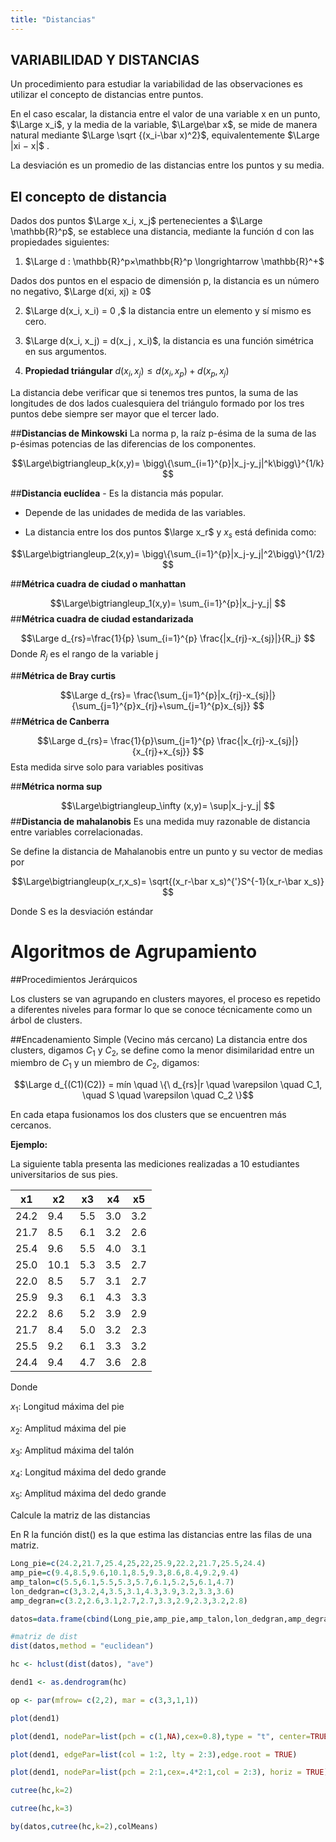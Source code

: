 ```yaml
---
title: "Distancias"
---
```


## VARIABILIDAD Y DISTANCIAS

Un procedimiento para estudiar la variabilidad de las observaciones es utilizar el concepto de distancias entre puntos.

En el caso escalar, la distancia entre el valor de una variable x en un punto, $\Large x_i$, y la media de la variable, $\Large\bar x$, se mide de manera natural mediante $\Large \sqrt {(x_i-\bar x)^2}$, equivalentemente $\Large |xi − x|$ . 

La desviación es un promedio de las distancias entre los puntos y su media. 

## **El concepto de distancia**

Dados dos puntos $\Large x_i, x_j$ pertenecientes a $\Large \mathbb{R}^p$, se establece una distancia, mediante la función d con las propiedades siguientes:

1. $\Large d : \mathbb{R}^p×\mathbb{R}^p \longrightarrow \mathbb{R}^+$ 

Dados dos puntos en el espacio de dimensión p, la distancia es un número no negativo, $\Large d(xi, xj) ≥ 0$

2. $\Large d(x_i, x_i) = 0 ,$ la distancia entre un elemento y sí mismo es cero.

3. $\Large d(x_i, x_j) = d(x_j , x_i)$, la distancia es una función simétrica en sus argumentos.

4. **Propiedad triángular** $d(x_i, x_j) ≤ d(x_i, x_p) +d(x_p, x_j)$

La distancia debe verificar que si tenemos tres puntos, la suma de las longitudes de dos lados cualesquiera del triángulo formado por los tres puntos debe siempre ser mayor que el tercer lado.

##**Distancias de Minkowski**
La norma p, la raíz p-ésima de la suma de las p-ésimas potencias de las diferencias de los componentes.

$$\Large\bigtriangleup_k(x,y)= \bigg\{\sum_{i=1}^{p}|x_j-y_j|^k\bigg\}^{1/k} $$

##**Distancia euclídea**
- Es la distancia más popular.

- Depende de las unidades de medida de las variables.

- La distancia entre los dos puntos $\large x_r$ y $x_s$ está definida como:

$$\Large\bigtriangleup_2(x,y)= \bigg\{\sum_{i=1}^{p}|x_j-y_j|^2\bigg\}^{1/2} $$



##**Métrica cuadra de ciudad o manhattan**

$$\Large\bigtriangleup_1(x,y)= \sum_{i=1}^{p}|x_j-y_j| $$
##**Métrica cuadra de ciudad estandarizada**

$$\Large d_{rs}=\frac{1}{p} \sum_{i=1}^{p} \frac{|x_{rj}-x_{sj}|}{R_j} $$
Donde $R_j$ es el rango de la variable j

##**Métrica de Bray curtis**

$$\Large d_{rs}=  \frac{\sum_{j=1}^{p}|x_{rj}-x_{sj}|}{\sum_{j=1}^{p}x_{rj}+\sum_{j=1}^{p}x_{sj}} $$
##**Métrica de Canberra**

$$\Large d_{rs}= \frac{1}{p}\sum_{j=1}^{p} \frac{|x_{rj}-x_{sj}|}{x_{rj}+x_{sj}} $$
Esta medida sirve solo para variables positivas

##**Métrica norma sup**

$$\Large\bigtriangleup_\infty (x,y)= \sup|x_j-y_j| $$
##**Distancia de mahalanobis**
Es una medida muy razonable de distancia entre variables correlacionadas.

Se define la distancia de Mahalanobis entre un punto y su vector de medias por

$$\Large\bigtriangleup(x_r,x_s)= \sqrt{(x_r-\bar x_s)^{'}S^{-1}(x_r-\bar x_s)}  $$


Donde S es la desviación estándar

# Algoritmos de Agrupamiento

##Procedimientos Jerárquicos

Los clusters se van agrupando en clusters mayores, el proceso es repetido a diferentes niveles para formar lo que se conoce
técnicamente como un árbol de clusters.

##Encadenamiento Simple (Vecino más cercano)
La distancia entre dos clusters, digamos $C_1$ y $C_2$, se define como la menor disimilaridad entre un miembro de $C_1$ y un miembro
de $C_2$, digamos:

$$\Large d_{(C1)(C2)} = mín \quad \{\  d_{rs}|r \quad  \varepsilon \quad C_1, \quad S \quad \varepsilon \quad C_2 \}$$

En cada etapa fusionamos los dos clusters que se encuentren
más cercanos.


**Ejemplo:**

La siguiente tabla presenta las mediciones realizadas a 10 estudiantes universitarios de sus pies.


|x1     |x2   |x3   |x4   |x5     |
|-------|-----|-----|-----|-------|
|24.2   | 9.4 | 5.5| 3.0  | 3.2   |
|21.7   | 8.5 | 6.1| 3.2  | 2.6   |
|25.4   | 9.6 | 5.5| 4.0  | 3.1   |
|25.0   | 10.1| 5.3| 3.5  | 2.7   |
|22.0   | 8.5 | 5.7| 3.1  | 2.7   |
|25.9   | 9.3 | 6.1| 4.3  | 3.3   |
|22.2   | 8.6 | 5.2| 3.9  | 2.9   |
|21.7   | 8.4 | 5.0| 3.2  | 2.3   |
|25.5   | 9.2 | 6.1| 3.3  | 3.2   |
|24.4   | 9.4 | 4.7| 3.6  | 2.8   |

Donde

$x_1:$ Longitud máxima del pie

$x_2$: Amplitud máxima del pie

$x_3:$ Amplitud máxima del talón

$x_4:$ Longitud máxima del dedo grande

$x_5:$ Amplitud máxima del dedo grande

Calcule la matriz de las distancias

En  R la función dist() es la que estima las distancias entre las filas de una matriz. 

```r
Long_pie=c(24.2,21.7,25.4,25,22,25.9,22.2,21.7,25.5,24.4)
amp_pie=c(9.4,8.5,9.6,10.1,8.5,9.3,8.6,8.4,9.2,9.4)
amp_talon=c(5.5,6.1,5.5,5.3,5.7,6.1,5.2,5,6.1,4.7)
lon_dedgran=c(3,3.2,4,3.5,3.1,4.3,3.9,3.2,3.3,3.6)
amp_degran=c(3.2,2.6,3.1,2.7,2.7,3.3,2.9,2.3,3.2,2.8)

datos=data.frame(cbind(Long_pie,amp_pie,amp_talon,lon_dedgran,amp_degran))

#matriz de dist
dist(datos,method = "euclidean")

hc <- hclust(dist(datos), "ave")

dend1 <- as.dendrogram(hc)

op <- par(mfrow= c(2,2), mar = c(3,3,1,1))

plot(dend1)

plot(dend1, nodePar=list(pch = c(1,NA),cex=0.8),type = "t", center=TRUE)

plot(dend1, edgePar=list(col = 1:2, lty = 2:3),edge.root = TRUE)

plot(dend1, nodePar=list(pch = 2:1,cex=.4*2:1,col = 2:3), horiz = TRUE)

cutree(hc,k=2)

cutree(hc,k=3)

by(datos,cutree(hc,k=2),colMeans)


```
